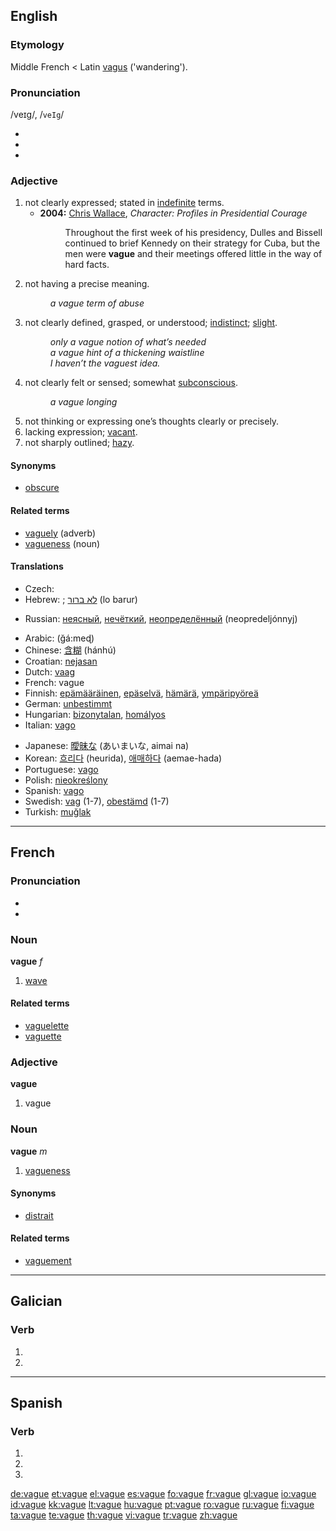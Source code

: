 {{also|vagué}}
==English==

===Etymology===
Middle French < Latin [[vagus]] ('wandering').

===Pronunciation===
/veɪg/, /<tt>veIg</tt>/
* {{audio|en-uk-vague.ogg|Audio (UK)}}
* {{audio|en-us-vague.ogg|Audio (US)}}
* {{rhymes|eɪɡ}}

===Adjective===
{{en-adj|vagu|er}}

# not clearly expressed; stated in [[indefinite]] terms.
#* '''2004:''' [[w: Chris Wallace (journalist)|Chris Wallace]], ''Character:  Profiles in Presidential Courage''
#*: Throughout the first week of his presidency, Dulles and Bissell continued to brief Kennedy on their strategy for Cuba, but the men were '''vague''' and their meetings offered little in the way of hard facts.
# not having a precise meaning.
#: ''a vague term of abuse''
# not clearly defined, grasped, or understood; [[indistinct]]; [[slight]].
#: ''only a vague notion of what’s needed''
#: ''a vague hint of a thickening waistline''
#: ''I haven’t the vaguest idea.''
# not clearly felt or sensed; somewhat [[subconscious]].
#: ''a vague longing''
# not thinking or expressing one’s thoughts clearly or precisely.
# lacking expression; [[vacant]].
# not sharply outlined; [[hazy]].

====Synonyms====
* [[obscure]]

====Related terms====
* [[vaguely]] (adverb)
* [[vagueness]] (noun)

====Translations====
{{trans-top|not clearly expressed; stated in indefinite terms}}
* Czech: {{t-|cs|vágní}}
* Hebrew: {{t-|he|עמום|‘amum|sc=Hebr}} ; [[לא ברור]] (lo barur)
{{trans-mid}}
* Russian: [[неясный]], [[нечёткий]], [[неопределённый]] (neopredeljónnyj)
{{trans-bottom}}

{{checktrans-top}}
* Arabic: {{Arab|[[غامض]]}} (ğá:meɖ)
* Chinese: [[含糊]] (hánhú)
* Croatian: [[nejasan]]
* Dutch: [[vaag]]
* French: vague
* Finnish: [[epämääräinen]], [[epäselvä]], [[hämärä]], [[ympäripyöreä]]
* German: [[unbestimmt]]
* Hungarian: [[bizonytalan]], [[homályos]]
* Italian: [[vago]]
{{trans-mid}}
* Japanese: [[曖昧]]な (あいまいな, aimai na)
* Korean: [[흐리다]] (heurida), [[애매하다]] (aemae-hada)
* Portuguese: [[vago]] {{m}}
* Polish: [[nieokreślony]]
* Spanish: [[vago]]
* Swedish: [[vag]] (1-7), [[obestämd]] (1-7)
* Turkish: [[muğlak]]
{{trans-bottom}}

----

==French==

===Pronunciation===
* {{IPA|/vaɡ/|lang=fr}}
* {{audio|Fr-vague-fr-Paris.ogg|Audio (FR)}}

===Noun===
'''vague''' ''f''

# [[wave]]

====Related terms====
* [[vaguelette]]
* [[vaguette]]

===Adjective===
'''vague'''

# vague

===Noun===
'''vague''' ''m''

# [[vagueness]]

====Synonyms====
* [[distrait]]

====Related terms====
* [[vaguement]]

----

==Galician==

===Verb===
{{gl-verb-form}}

# {{conjugation of|[[vagar#Galician|vagar]]||1|s|pres|sub}}
# {{conjugation of|[[vagar#Galician|vagar]]||3|s|pres|sub}}

----

==Spanish==

===Verb===
{{es-verb-form|vagar}}

# {{es-verb form of|ending=ar|mood=subjunctive|tense=present|pers=1|number=singular|[[vagar]]}}
# {{es-verb form of|ending=ar|mood=subjunctive|tense=present|pers=2|formal=yes|number=singular|[[vagar]]}}
# {{es-verb form of|ending=ar|mood=subjunctive|tense=present|pers=3|number=singular|[[vagar]]}}

[[de:vague]]
[[et:vague]]
[[el:vague]]
[[es:vague]]
[[fo:vague]]
[[fr:vague]]
[[gl:vague]]
[[io:vague]]
[[id:vague]]
[[kk:vague]]
[[lt:vague]]
[[hu:vague]]
[[pt:vague]]
[[ro:vague]]
[[ru:vague]]
[[fi:vague]]
[[ta:vague]]
[[te:vague]]
[[th:vague]]
[[vi:vague]]
[[tr:vague]]
[[zh:vague]]